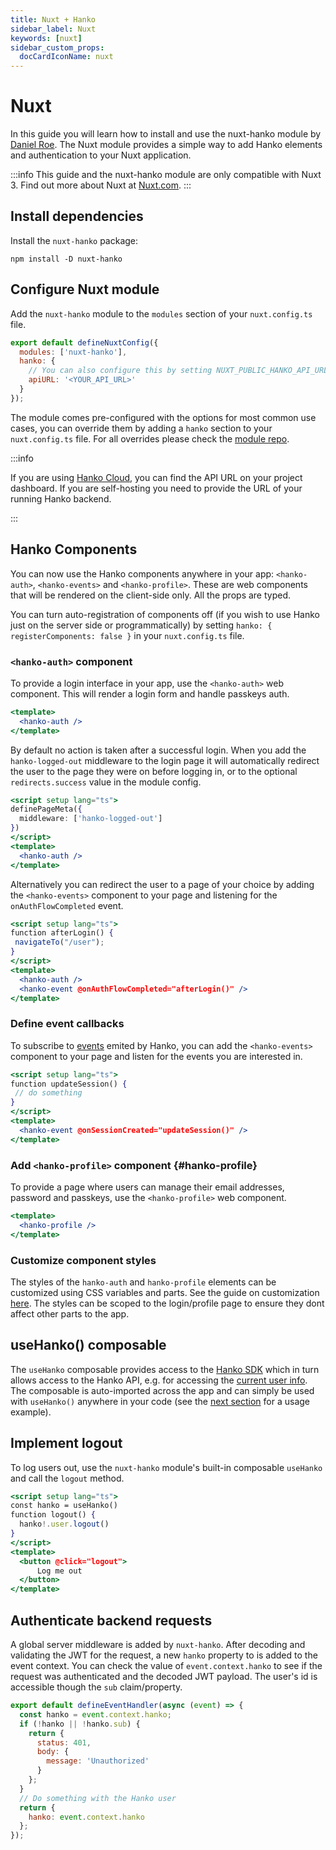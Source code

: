 ```yaml
---
title: Nuxt + Hanko
sidebar_label: Nuxt
keywords: [nuxt]
sidebar_custom_props:
  docCardIconName: nuxt
---
```


# Nuxt

In this guide you will learn how to install and use the nuxt-hanko module by [Daniel Roe](https://github.com/danielroe/nuxt-hanko).
The Nuxt module provides a simple way to add Hanko elements and authentication to your Nuxt application.

:::info
This guide and the nuxt-hanko module are only compatible with Nuxt 3. Find out more about Nuxt at [Nuxt.com](https://nuxt.com).
:::

## Install dependencies

Install the `nuxt-hanko` package:

```shell npm2yarn
npm install -D nuxt-hanko
```

## Configure Nuxt module

Add the `nuxt-hanko` module to the `modules` section of your `nuxt.config.ts` file.

```jsx title="nuxt.config.ts" showLineNumbers
export default defineNuxtConfig({
  modules: ['nuxt-hanko'],
  hanko: {
    // You can also configure this by setting NUXT_PUBLIC_HANKO_API_URL environment variable at runtime
    apiURL: '<YOUR_API_URL>'
  }
});
```

The module comes pre-configured with the options for most common use cases, you can override them by adding a `hanko` section to your `nuxt.config.ts` file. For all overrides please check the [module repo](https://github.com/danielroe/nuxt-hanko).

:::info

If you are using [Hanko Cloud](https://cloud.hanko.io), you can find the API URL on your project dashboard.
If you are self-hosting you need to provide the URL of your running Hanko backend.

:::

## Hanko Components

You can now use the Hanko components anywhere in your app: `<hanko-auth>`, `<hanko-events>` and `<hanko-profile>`. These are web components that will be rendered on the client-side only. All the props are typed.

You can turn auto-registration of components off (if you wish to use Hanko just on the server side or programmatically) by setting `hanko: { registerComponents: false }` in your `nuxt.config.ts` file.

### `<hanko-auth>` component

To provide a login interface in your app, use the `<hanko-auth>` web component. This will render a login form and handle passkeys auth.

```jsx title="login.vue" showLineNumbers
<template>
  <hanko-auth />
</template>
```

By default no action is taken after a successful login. When you add the `hanko-logged-out` middleware to the login page it will automatically redirect the user to the page they were on before logging in, or to the optional `redirects.success` value in the module config.

```jsx title="login.vue" showLineNumbers
<script setup lang="ts">
definePageMeta({
  middleware: ['hanko-logged-out']
})
</script>
<template>
  <hanko-auth />
</template>
```

Alternatively you can redirect the user to a page of your choice by adding the `<hanko-events>` component to your page and listening for the `onAuthFlowCompleted` event.

```jsx title="login.vue" showLineNumbers
<script setup lang="ts">
function afterLogin() {
 navigateTo("/user");
}
</script>
<template>
  <hanko-auth />
  <hanko-event @onAuthFlowCompleted="afterLogin()" />
</template>
```

### Define event callbacks

To subscribe to [events](https://github.com/teamhanko/hanko/blob/main/frontend/elements/README.md#events) emited by Hanko, you can add the `<hanko-events>` component to your page and listen for the events you are interested in.

```jsx title="page.vue" showLineNumbers
<script setup lang="ts">
function updateSession() {
 // do something
}
</script>
<template>
  <hanko-event @onSessionCreated="updateSession()" />
</template>
```

### Add `<hanko-profile>` component {#hanko-profile}

To provide a page where users can manage their email addresses, password and passkeys, use the `<hanko-profile>` web
component.

```jsx title="profile.vue" showLineNumbers
<template>
  <hanko-profile />
</template>
```

### Customize component styles

The styles of the `hanko-auth` and `hanko-profile` elements can be customized using CSS variables and parts. See the guide on customization [here](https://github.com/teamhanko/hanko/tree/main/frontend/elements#ui-customization).
The styles can be scoped to the login/profile page to ensure they dont affect other parts to the app.

## useHanko() composable

The `useHanko` composable provides access to the [Hanko SDK](https://docs.hanko.io/jsdoc/hanko-frontend-sdk/index.html) which in turn allows access to the Hanko API, e.g. for accessing the [current user info](https://docs.hanko.io/jsdoc/hanko-frontend-sdk/UserClient.html#getCurrent).
The composable is auto-imported across the app and can simply be used with `useHanko()` anywhere in your code (see the [next section](#implement-logout) for a usage example).

## Implement logout

To log users out, use the `nuxt-hanko` module's built-in composable `useHanko` and call the `logout` method.

```jsx title="logout.vue" showLineNumbers
<script setup lang="ts">
const hanko = useHanko()
function logout() {
  hanko!.user.logout()
}
</script>
<template>
  <button @click="logout">
      Log me out
  </button>
</template>
```

## Authenticate backend requests

A global server middleware is added by `nuxt-hanko`. After decoding and validating the JWT for the request, a new `hanko` property to is added to the event context.
You can check the value of `event.context.hanko` to see if the request was authenticated and the decoded JWT payload. The user's id is accessible though the `sub` claim/property.

```jsx title="/server/api/endpoint.ts" showLineNumbers
export default defineEventHandler(async (event) => {
  const hanko = event.context.hanko;
  if (!hanko || !hanko.sub) {
    return {
      status: 401,
      body: {
        message: 'Unauthorized'
      }
    };
  }
  // Do something with the Hanko user
  return {
    hanko: event.context.hanko
  };
});
```
